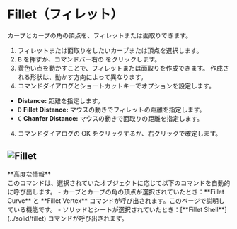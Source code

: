 

# Fillet（フィレット）

<Reference shortcut="B" command="Fillet" button="コマンドバー右" />

カーブとカーブの角の頂点を、フィレットまたは面取りできます。

1. フィレットまたは面取りをしたいカーブまたは頂点を選択します。
2. <kbd>B</kbd> を押すか、コマンドバー右の <ButtonIcon type="button-fillet" /> をクリックします。
3. 黄色い点を動かすことで、フィレットまたは面取りを作成できます。
作成される形状は、動かす方向によって異なります。
4. コマンドダイアログとショートカットキーでオプションを設定します。
  - **Distance:** 距離を指定します。
  - <kbd>D</kbd> **Fillet Distance:** マウスの動きでフィレットの距離を指定します。
  - <kbd>C</kbd> **Chanfer Distance:** マウスの動きで面取りの距離を指定します。
4. コマンドダイアログの OK をクリックするか、右クリックで確定します。

![Fillet](/img/fillet.gif)
---
<Callout type="info" emoji="ℹ️">
**高度な情報**<br />
このコマンドは、選択されていたオブジェクトに応じて以下のコマンドを自動的に呼び出します。
- カーブとカーブの角の頂点が選択されていたとき：**Fillet Curve** と **Fillet Vertex** コマンドが呼び出されます。このページで説明している機能です。
- ソリッドとシートが選択されていたとき：[**Fillet Shell**](../solid/fillet) コマンドが呼び出されます。
</Callout>

